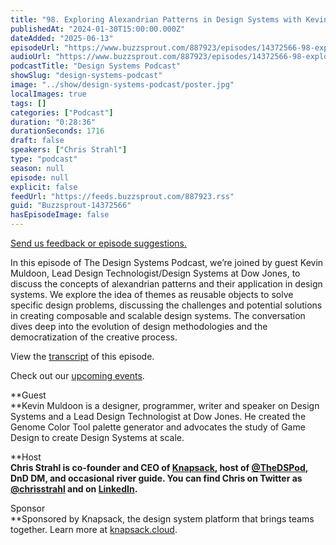 ```yaml
---
title: "98. Exploring Alexandrian Patterns in Design Systems with Kevin Muldoon at Dow Jones"
publishedAt: "2024-01-30T15:00:00.000Z"
dateAdded: "2025-06-13"
episodeUrl: "https://www.buzzsprout.com/887923/episodes/14372566-98-exploring-alexandrian-patterns-in-design-systems-with-kevin-muldoon-at-dow-jones.mp3"
audioUrl: "https://www.buzzsprout.com/887923/episodes/14372566-98-exploring-alexandrian-patterns-in-design-systems-with-kevin-muldoon-at-dow-jones.mp3"
podcastTitle: "Design Systems Podcast"
showSlug: "design-systems-podcast"
image: "../show/design-systems-podcast/poster.jpg"
localImages: true
tags: []
categories: ["Podcast"]
duration: "0:28:36"
durationSeconds: 1716
draft: false
speakers: ["Chris Strahl"]
type: "podcast"
season: null
episode: null
explicit: false
feedUrl: "https://feeds.buzzsprout.com/887923.rss"
guid: "Buzzsprout-14372566"
hasEpisodeImage: false
---
```

[Send us feedback or episode suggestions.](https://www.buzzsprout.com/twilio/text_messages/887923/open_sms)

In this episode of The Design Systems Podcast, we’re joined by guest Kevin Muldoon, Lead Design Technologist/Design Systems at Dow Jones, to discuss the concepts of alexandrian patterns and their application in design systems. We explore the idea of themes as reusable objects to solve specific design problems, discussing the challenges and potential solutions in creating composable and scalable design systems. The conversation dives deep into the evolution of design methodologies and the democratization of the creative process.

View the [transcript](https://docs.google.com/document/d/1HgLJOPwsojETlV7OLNXygho-q3oOgBltKc5KmlDqkqM/edit?usp=drive_link) of this episode.

Check out our [upcoming events](https://www.knapsack.cloud/events).  

**Guest  
**Kevin Muldoon is a designer, programmer, writer and speaker on Design Systems and a Lead Design Technologist at Dow Jones. He created the Genome Color Tool palette generator and advocates the study of Game Design to create Design Systems at scale.

**Host  
**Chris Strahl is co-founder and CEO of [Knapsack](https://www.knapsack.cloud/), host of [@TheDSPod](https://twitter.com/thedspod), DnD DM, and occasional river guide. You can find Chris on Twitter as [@chrisstrahl](https://twitter.com/chrisstrahl) and on [LinkedIn](https://www.linkedin.com/in/chrisstrahl/).**  
  
Sponsor  
**Sponsored by Knapsack, the design system platform that brings teams together. Learn more at [knapsack.cloud](https://www.knapsack.cloud/?utm_source=podcast).

